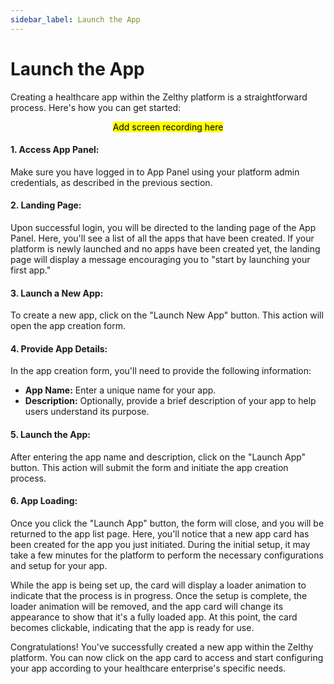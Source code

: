 ```yaml
---
sidebar_label: Launch the App
---
```


# Launch the App

Creating a healthcare app within the Zelthy platform is a straightforward process. Here's how you can get started:

<center> <mark> Add screen recording here </mark> </center>

#### 1. Access App Panel:

Make sure you have logged in to App Panel using your platform admin credentials, as described in the previous section.

#### 2. Landing Page:

Upon successful login, you will be directed to the landing page of the App Panel. Here, you'll see a list of all the apps that have been created. If your platform is newly launched and no apps have been created yet, the landing page will display a message encouraging you to "start by launching your first app."

#### 3. Launch a New App:

To create a new app, click on the "Launch New App" button. This action will open the app creation form.

#### 4. Provide App Details:

In the app creation form, you'll need to provide the following information:

- **App Name:** Enter a unique name for your app.
- **Description:** Optionally, provide a brief description of your app to help users understand its purpose.

#### 5. Launch the App:

After entering the app name and description, click on the "Launch App" button. This action will submit the form and initiate the app creation process.

#### 6. App Loading:

Once you click the "Launch App" button, the form will close, and you will be returned to the app list page. Here, you'll notice that a new app card has been created for the app you just initiated. During the initial setup, it may take a few minutes for the platform to perform the necessary configurations and setup for your app.

While the app is being set up, the card will display a loader animation to indicate that the process is in progress. Once the setup is complete, the loader animation will be removed, and the app card will change its appearance to show that it's a fully loaded app. At this point, the card becomes clickable, indicating that the app is ready for use.

Congratulations! You've successfully created a new app within the Zelthy platform. You can now click on the app card to access and start configuring your app according to your healthcare enterprise's specific needs.